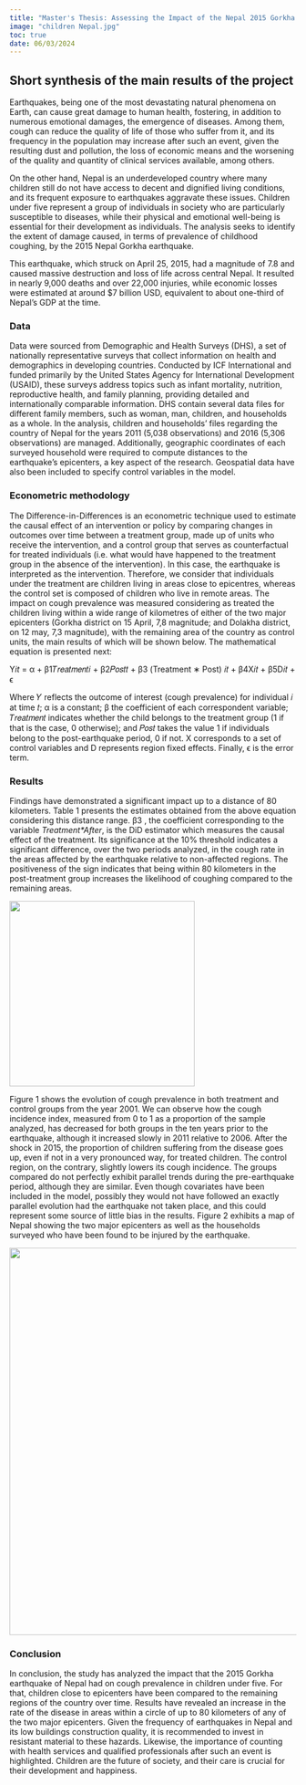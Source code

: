 ```yaml
---
title: "Master's Thesis: Assessing the Impact of the Nepal 2015 Gorkha Earthquake on Children's Health"
image: "children Nepal.jpg"
toc: true
date: 06/03/2024
---
```


## Short synthesis of the main results of the project 

Earthquakes, being one of the most devastating natural phenomena on Earth, can cause great damage to human health, fostering, in addition to numerous emotional damages, the emergence of diseases. Among them, cough can reduce the quality of life of those who suffer from it, and its frequency in the population may increase after such an event, given the resulting dust and pollution, the loss of economic means and the worsening of the quality and quantity of clinical services available, among others.

On the other hand, Nepal is an underdeveloped country where many children still do not have access to decent and dignified living conditions, and its frequent exposure to earthquakes aggravate these issues. Children under five represent a group of individuals in society who are particularly susceptible to diseases, while their physical and emotional well-being is essential for their development as individuals. The analysis seeks to identify the extent of damage caused, in terms of prevalence of childhood coughing, by the 2015 Nepal Gorkha earthquake.

This earthquake, which struck on April 25, 2015, had a magnitude of 7.8 and caused massive destruction and loss of life across central Nepal. It resulted in nearly 9,000 deaths and over 22,000 injuries, while economic losses were estimated at around \$7 billion USD, equivalent to about one-third of Nepal’s GDP at the time.

### Data

Data were sourced from Demographic and Health Surveys (DHS), a set of nationally representative surveys that collect information on health and demographics in developing countries. Conducted by ICF International and funded primarily by the United States Agency for International Development (USAID), these surveys address topics such as infant mortality, nutrition, reproductive health, and family planning, providing detailed and internationally comparable information. DHS contain several data files for different family members, such as woman, man, children, and households as a whole. In the analysis, children and households’ files regarding the country of Nepal for the years 2011 (5,038 observations) and 2016 (5,306 observations) are managed. Additionally, geographic coordinates of each surveyed household were required to compute distances to the earthquake’s epicenters, a key aspect of the research. Geospatial data have also been included to specify control variables in the model.

### Econometric methodology

The Difference-in-Differences is an econometric technique used to estimate the causal effect of an intervention or policy by comparing changes in outcomes over time between a treatment group, made up of units who receive the intervention, and a control group that serves as counterfactual for treated individuals (i.e. what would have happened to the treatment group in the absence of the intervention). In this case, the earthquake is interpreted as the intervention. Therefore, we consider that individuals under the treatment are children living in areas close to epicentres, whereas the control set is composed of children who live in remote areas. The impact on cough prevalence was measured considering as treated the children living within a wide range of kilometres of either of the two major epicenters (Gorkha district on 15 April, 7,8 magnitude; and Dolakha district, on 12 may, 7,3 magnitude), with the remaining area of the country as control units, the main results of which will be shown below. The mathematical equation is presented next:

Y*it* = α + β1𝑇𝑟𝑒𝑎𝑡𝑚𝑒𝑛𝑡𝑖 + β2𝑃𝑜𝑠𝑡𝑡 + β3 (Treatment ∗ Post) 𝑖𝑡 + β4X𝑖𝑡 + β5D𝑖𝑡 + ϵ

Where 𝑌 reflects the outcome of interest (cough prevalence) for individual 𝑖 at time 𝑡; α is a constant; β the coefficient of each correspondent variable; 𝑇𝑟𝑒𝑎𝑡𝑚𝑒𝑛𝑡 indicates whether the child belongs to the treatment group (1 if that is the case, 0 otherwise); and 𝑃𝑜𝑠𝑡 takes the value 1 if individuals belong to the post-earthquake period, 0 if not. X corresponds to a set of control variables and D represents region fixed effects. Finally, ϵ is the error term.

### Results

Findings have demonstrated a significant impact up to a distance of 80 kilometers. Table 1 presents the estimates obtained from the above equation considering this distance range. β3 , the coefficient corresponding to the variable *Treatment\*After*, is the DiD estimator which measures the causal effect of the treatment. Its significance at the 10% threshold indicates a significant difference, over the two periods analyzed, in the cough rate in the areas affected by the earthquake relative to non-affected regions. The positiveness of the sign indicates that being within 80 kilometers in the post-treatment group increases the likelihood of coughing compared to the remaining areas.

![](images/clipboard-374487154.png){fig-align="center" width="325"}

Figure 1 shows the evolution of cough prevalence in both treatment and control groups from the year 2001. We can observe how the cough incidence index, measured from 0 to 1 as a proportion of the sample analyzed, has decreased for both groups in the ten years prior to the earthquake, although it increased slowly in 2011 relative to 2006. After the shock in 2015, the proportion of children suffering from the disease goes up, even if not in a very pronounced way, for treated children. The control region, on the contrary, slightly lowers its cough incidence. The groups compared do not perfectly exhibit parallel trends during the pre-earthquake period, although they are similar. Even though covariates have been included in the model, possibly they would not have followed an exactly parallel evolution had the earthquake not taken place, and this could represent some source of little bias in the results. Figure 2 exhibits a map of Nepal showing the two major epicenters as well as the households surveyed who have been found to be injured by the earthquake.

![](images/clipboard-2667512190.png){width="679"}

### Conclusion

In conclusion, the study has analyzed the impact that the 2015 Gorkha earthquake of Nepal had on cough prevalence in children under five. For that, children close to epicenters have been compared to the remaining regions of the country over time. Results have revealed an increase in the rate of the disease in areas within a circle of up to 80 kilometers of any of the two major epicenters. Given the frequency of earthquakes in Nepal and its low buildings construction quality, it is recommended to invest in resistant material to these hazards. Likewise, the importance of counting with health services and qualified professionals after such an event is highlighted. Children are the future of society, and their care is crucial for their development and happiness.
